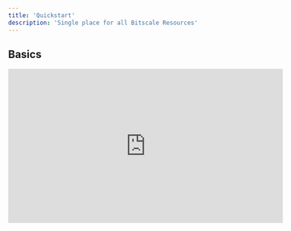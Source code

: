 ```yaml
---
title: 'Quickstart'
description: 'Single place for all Bitscale Resources'
---
```


## Basics

<AccordionGroup>
  <Accordion icon="wand-magic-sparkles" title="Product Walkthrough">
    <iframe width="560" height="315" src="https://www.loom.com/embed/f918e3fce73e4d6fb627418c862c0060?sid=f2d8af6f-9aea-49fc-ad11-6b73a69f34b" title="Basic Product Walkthrough" frameborder="0" allow="accelerometer; autoplay; clipboard-write; encrypted-media; gyroscope; picture-in-picture" allowfullscreen />

    Quick Guide to Bitscale

    This demonstrates how to navigate the platform and create grids from ground-up for all common GTM usecases!
    You can navigate
  </Accordion>

  <Accordion icon="wand-magic-sparkles" title="Setup Enrichment Tools">
    <iframe width="560" height="315" src="https://www.loom.com/embed/ad5768ea137d4676b1d990942f65185e?sid=f9f67f8f-c876-4e37-9431-a02be060f2b5" title="Setup Enrichment Tools" frameborder="0" allow="accelerometer; autoplay; clipboard-write; encrypted-media; gyroscope; picture-in-picture" allowfullscreen />

    In this walkthrough, we demonstrate how to perform Enrichments by configuring platform tools to create Actions for your specific workflows and run them at scale.
  </Accordion>

  <Accordion icon="wand-magic-sparkles" title="Crawl a website for enrichment">
    <iframe width="560" height="315" src="https://www.loom.com/embed/75776cf18bf249a6929cea569c745abb?sid=1acb90fa-254e-4cbe-a6de-bf2b83b93e42" title="Crawl a website for enrichment" frameborder="0" allow="accelerometer; autoplay; clipboard-write; encrypted-media; gyroscope; picture-in-picture" allowfullscreen />
                  Our email waterfall action allows you to parse through various email data providers in and order defined by the user and return the the first email id it retrieves. Furthermore, it also allows the user to allow for only high quality email to be retrieved ny adding a verification layer after each source. Thus, reducing grid redundancy.
  </Accordion>

  <Accordion title="Waterfall for Emails Enrichment" icon="wand-magic-sparkles">
    <iframe width="560" height="315" src="https://www.youtube.com/embed/9YDYPuCyC4c?si=y5fukNcfy-DEJXqx" title="YouTube video player" frameborder="0" allow="accelerometer; autoplay; clipboard-write; encrypted-media; gyroscope; picture-in-picture; web-share" referrerpolicy="strict-origin-when-cross-origin" allowfullscreen />
            Our phone waterfall action allows you to parse through various phone data providers in and order defined by the user and return the the first phone no. it retrieves. Thus, reducing grid redundancy.
  </Accordion>

  <Accordion title="Waterfall for Phone Enrichment" icon="wand-magic-sparkles">
    <iframe width="560" height="315" src="https://www.youtube.com/embed/MUdrzXXp4Ls?si=pwbbRPzhU_cNsScu" title="YouTube video player" frameborder="0" allow="accelerometer; autoplay; clipboard-write; encrypted-media; gyroscope; picture-in-picture; web-share" referrerpolicy="strict-origin-when-cross-origin" allowfullscreen />
      Our phone waterfall action allows you to parse through various phone data providers in and order defined by the user and return the the first phone no. it retrieves. Thus, reducing grid redundancy.
  </Accordion>

  <Accordion icon="wand-magic-sparkles" title="Technology Stack Enrichment">
    <iframe width="560" height="315" src="https://www.loom.com/embed/8ca5d35b3d26420a9a4aac4222790acb?sid=cb3e3efa-e5d5-4dc1-bedb-76b926b5a0a0" title="Get info on Tech stack used by company" frameborder="0" allow="accelerometer; autoplay; clipboard-write; encrypted-media; gyroscope; picture-in-picture" allowfullscreen />

    This demonstrates how to fetch the technology stack used by a prospect company using the BuildWith Tool.

    It gives info on all the technologies being used and can be used for further refining the Prospect list.
  </Accordion>

  <Accordion icon="wand-magic-sparkles" title="Get Instagram Profile details & Posts (using Apify)">
    <iframe width="560" height="315" src="https://www.loom.com/embed/6442a222a03d4fedab99aa24db938554?sid=cbbca403-35fc-47ae-8cd8-70f638e20ccb" title="Get Instagram Profile details & Posts (in Beta)" frameborder="0" allow="accelerometer; autoplay; clipboard-write; encrypted-media; gyroscope; picture-in-picture" allowfullscreen />

    You can add custom Apify actors inside Grids as well to allow for very specific enrichment needs (like Instagram enrichments).
  </Accordion>

  <Accordion icon="wand-magic-sparkles" title="Get Account/People List from Linkedin Sales Navigator">
    <iframe width="560" height="315" src="https://www.loom.com/embed/3faadbd1182e469683480f0cb2be2033?sid=76ef295e-1b70-47f8-a199-17bf8416aa45" title="Linkedin Sales Nav" frameborder="0" allow="accelerometer; autoplay; clipboard-write; encrypted-media; gyroscope; picture-in-picture" allowfullscreen />

    You can export the account/lead list from your Sales Navigator account into your Bitscale account and proceed with the next enrichment steps like fetching phone number and emails.
  </Accordion>
</AccordionGroup>

## Advanced

P.S - Checkout out the recipes for implementing complex and end-to-end usecases possible on our platform.

<AccordionGroup>
  <Accordion icon="wand-magic-sparkles" title="Run Condition: Define conditions for a action column to run">
    <iframe width="600" height="337" src="https://www.loom.com/embed/ad9401992f4241cba6adac8be96bf16b?sid=0a0631f1-29fa-4518-9657-340ba38a9bb4" title="Run Condition: Define conditions for a action column to run" frameborder="0" allow="accelerometer; autoplay; clipboard-write; encrypted-media; gyroscope; picture-in-picture" allowfullscreen />

    The Run Conditions prompt box uses JavaScript to put rules on when to run certain columns.
  </Accordion>

  <Accordion icon="wand-magic-sparkles" title="Setup Outreach using Instantly.ai Integration">
    <iframe width="600" height="337" src="https://www.loom.com/embed/3d7e2e85b6ed4ddb822390d50568643c?sid=13cb5e99-ab89-4b00-899f-fd073137445e" title="Setup Outreach using Instantly.ai Integration" frameborder="0" allow="accelerometer; autoplay; clipboard-write; encrypted-media; gyroscope; picture-in-picture" allowfullscreen />

    Setup Instantly Integration to update and control campaigns from Bitscale itself.
  </Accordion>

  <Accordion icon="wand-magic-sparkles" title="How to Enrich & Filter Companies using their Domain Links">
    <iframe width="600" height="337" src="https://www.loom.com/embed/f7904c49febf460a9af7713af21f6c9b?sid=2f85c6c7-6005-4b48-989c-5ef4f9912d7f" title="How to Enrich & Filter Companies using their Domain Links" frameborder="0" allow="accelerometer; autoplay; clipboard-write; encrypted-media; gyroscope; picture-in-picture" allowfullscreen />

    This video shows how a combination of different tools can be used on the platform to fetch all relevant information about a company from just their website link.
  </Accordion>

  <Accordion icon="wand-magic-sparkles" title="Setting up OpenAI API key">
    Can be setup using the HTTP API tool in the action column
    -Select the tool - HTTP API under Custom section in the Tools pop-up window
    -Set up the config
    -Run the column and add the Content key as a separate column
  </Accordion>
</AccordionGroup>

## What Next

Checkout the recipe for the setting up outbound on Bitscale using the Instantly integration